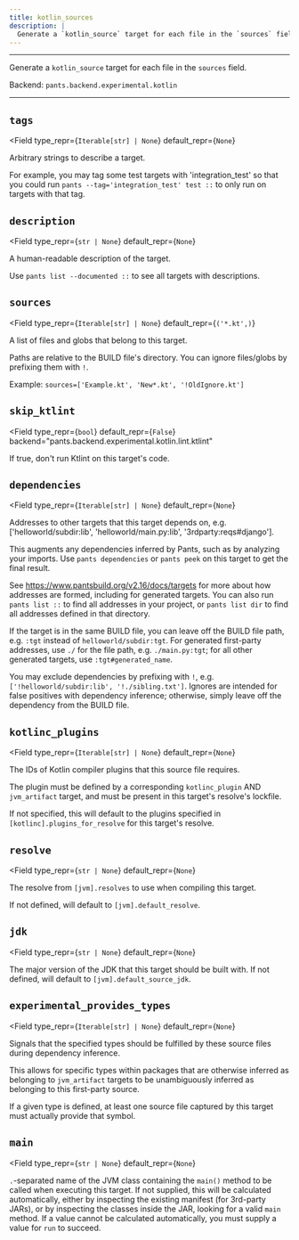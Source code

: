```yaml
---
title: kotlin_sources
description: |
  Generate a `kotlin_source` target for each file in the `sources` field.
---
```



---

Generate a `kotlin_source` target for each file in the `sources` field.

Backend: <span className="color--primary">`pants.backend.experimental.kotlin`</span>

---

<span className={styles.options}>

## `tags`

<Field
    type_repr={`Iterable[str] | None`}
    default_repr={`None`}
>

Arbitrary strings to describe a target.

For example, you may tag some test targets with &#x27;integration_test&#x27; so that you could run `pants --tag='integration_test' test ::` to only run on targets with that tag.

</Field>

## `description`

<Field
    type_repr={`str | None`}
    default_repr={`None`}
>

A human-readable description of the target.

Use `pants list --documented ::` to see all targets with descriptions.

</Field>

## `sources`

<Field
    type_repr={`Iterable[str] | None`}
    default_repr={`('*.kt',)`}
>

A list of files and globs that belong to this target.

Paths are relative to the BUILD file&#x27;s directory. You can ignore files/globs by prefixing them with `!`.

Example: `sources=['Example.kt', 'New*.kt', '!OldIgnore.kt']`

</Field>

## `skip_ktlint`

<Field
    type_repr={`bool`}
    default_repr={`False`}
    backend="pants.backend.experimental.kotlin.lint.ktlint"
>

If true, don&#x27;t run Ktlint on this target&#x27;s code.

</Field>

## `dependencies`

<Field
    type_repr={`Iterable[str] | None`}
    default_repr={`None`}
>

Addresses to other targets that this target depends on, e.g. [&#x27;helloworld/subdir:lib&#x27;, &#x27;helloworld/main.py:lib&#x27;, &#x27;3rdparty:reqs#django&#x27;].

This augments any dependencies inferred by Pants, such as by analyzing your imports. Use `pants dependencies` or `pants peek` on this target to get the final result.

See https://www.pantsbuild.org/v2.16/docs/targets for more about how addresses are formed, including for generated targets. You can also run `pants list ::` to find all addresses in your project, or `pants list dir` to find all addresses defined in that directory.

If the target is in the same BUILD file, you can leave off the BUILD file path, e.g. `:tgt` instead of `helloworld/subdir:tgt`. For generated first-party addresses, use `./` for the file path, e.g. `./main.py:tgt`; for all other generated targets, use `:tgt#generated_name`.

You may exclude dependencies by prefixing with `!`, e.g. `['!helloworld/subdir:lib', '!./sibling.txt']`. Ignores are intended for false positives with dependency inference; otherwise, simply leave off the dependency from the BUILD file.

</Field>

## `kotlinc_plugins`

<Field
    type_repr={`Iterable[str] | None`}
    default_repr={`None`}
>

The IDs of Kotlin compiler plugins that this source file requires.

The plugin must be defined by a corresponding `kotlinc_plugin` AND `jvm_artifact` target, and must be present in this target&#x27;s resolve&#x27;s lockfile.

If not specified, this will default to the plugins specified in `[kotlinc].plugins_for_resolve` for this target&#x27;s resolve.

</Field>

## `resolve`

<Field
    type_repr={`str | None`}
    default_repr={`None`}
>

The resolve from `[jvm].resolves` to use when compiling this target.

If not defined, will default to `[jvm].default_resolve`.

</Field>

## `jdk`

<Field
    type_repr={`str | None`}
    default_repr={`None`}
>

The major version of the JDK that this target should be built with. If not defined, will default to `[jvm].default_source_jdk`.

</Field>

## `experimental_provides_types`

<Field
    type_repr={`Iterable[str] | None`}
    default_repr={`None`}
>

Signals that the specified types should be fulfilled by these source files during dependency inference.

This allows for specific types within packages that are otherwise inferred as belonging to `jvm_artifact` targets to be unambiguously inferred as belonging to this first-party source.

If a given type is defined, at least one source file captured by this target must actually provide that symbol.

</Field>

## `main`

<Field
    type_repr={`str | None`}
    default_repr={`None`}
>

`.`-separated name of the JVM class containing the `main()` method to be called when executing this target. If not supplied, this will be calculated automatically, either by inspecting the existing manifest (for 3rd-party JARs), or by inspecting the classes inside the JAR, looking for a valid `main` method. If a value cannot be calculated automatically, you must supply a value for `run` to succeed.

</Field>

</span>
